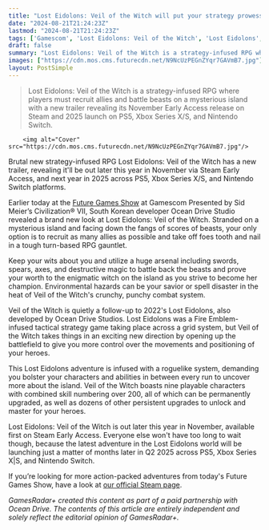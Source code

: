 ```yaml
---
title: "Lost Eidolons: Veil of the Witch will put your strategy prowess to the test in a brutal roguelike RPG adventure on a mysterious island, and it's coming to Steam Early Access in November"
date: "2024-08-21T21:24:23Z"
lastmod: "2024-08-21T21:24:23Z"
tags: ['Gamescom', 'Lost Eidolons: Veil of the Witch', 'Lost Eidolons', 'Ocean Drive Studio', 'PC', 'PS5', 'RPG', 'Strategy Game', 'Veil of the Witch', 'Xbox Series X/S']
draft: false
summary: "Lost Eidolons: Veil of the Witch is a strategy-infused RPG where players must recruit allies and battle beasts on a mysterious island with a new trailer revealing its November Early Access release on Steam and 2025 launch on PS5, Xbox Series X/S, and Nintendo Switch."
images: ["https://cdn.mos.cms.futurecdn.net/N9NcUzPEGnZYqr7GAVmB7.jpg"]
layout: PostSimple
---
```

> Lost Eidolons: Veil of the Witch is a strategy-infused RPG where players must recruit allies and battle beasts on a mysterious island with a new trailer revealing its November Early Access release on Steam and 2025 launch on PS5, Xbox Series X/S, and Nintendo Switch.


        <img alt="Cover" src="https://cdn.mos.cms.futurecdn.net/N9NcUzPEGnZYqr7GAVmB7.jpg"/>
        
Brutal new strategy-infused RPG Lost Eidolons: Veil of the Witch has a new trailer, revealing it'll be out later this year in November via Steam Early Access, and next year in 2025 across PS5, Xbox Series X/S, and Nintendo Switch platforms.

Earlier today at the [Future Games Show](https://www.gamesradar.com/future-games-show/) at Gamescom Presented by Sid Meier’s Civilization® VII, South Korean developer Ocean Drive Studio revealed a brand new look at Lost Eidolons: Veil of the Witch. Stranded on a mysterious island and facing down the fangs of scores of beasts, your only option is to recruit as many allies as possible and take off foes tooth and nail in a tough turn-based RPG gauntlet.

Keep your wits about you and utilize a huge arsenal including swords, spears, axes, and destructive magic to battle back the beasts and prove your worth to the enigmatic witch on the island as you strive to become her champion. Environmental hazards can be your savior or spell disaster in the heat of Veil of the Witch's crunchy, punchy combat system. 

Veil of the Witch is quietly a follow-up to 2022's Lost Eidolons, also developed by Ocean Drive Studios. Lost Eidolons was a Fire Emblem-infused tactical strategy game taking place across a grid system, but Veil of the Witch takes things in an exciting new direction by opening up the battlefield to give you more control over the movements and positioning of your heroes. 

This Lost Eidolons adventure is infused with a roguelike system, demanding you bolster your characters and abilities in between every run to uncover more about the island. Veil of the Witch boasts nine playable characters with combined skill numbering over 200, all of which can be permanently upgraded, as well as dozens of other persistent upgrades to unlock and master for your heroes. 

Lost Eidolons: Veil of the Witch is out later this year in November, available first on Steam Early Access. Everyone else won't have too long to wait though, because the latest adventure in the Lost Eidolons world will be launching just a matter of months later in Q2 2025 across PS5, Xbox Series X|S, and Nintendo Switch. 

If you’re looking for more action-packed adventures from today's Future Games Show, have a look at [our official Steam page](https://store.steampowered.com/sale/futuregamesshow).

*GamesRadar+ created this content as part of a paid partnership with Ocean Drive. The contents of this article are entirely independent and solely reflect the editorial opinion of GamesRadar+.*
        